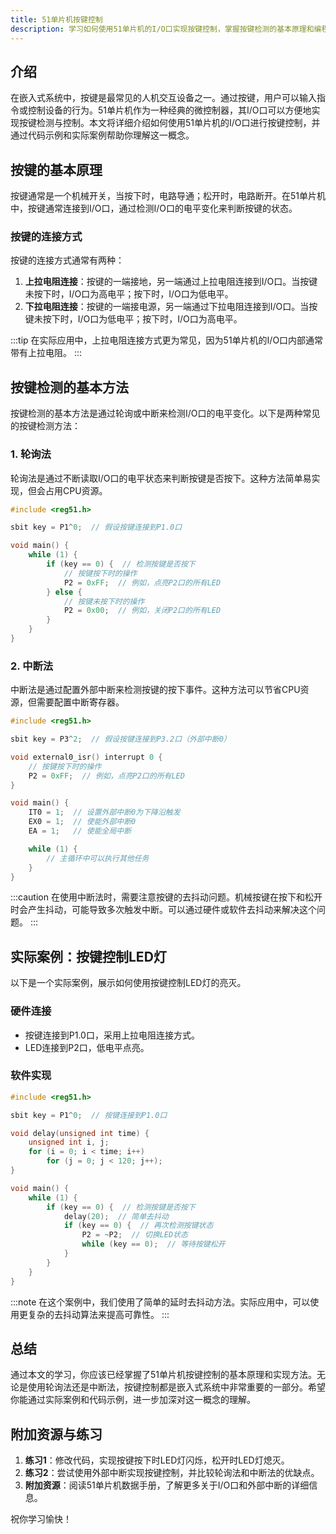 ```yaml
---
title: 51单片机按键控制
description: 学习如何使用51单片机的I/O口实现按键控制，掌握按键检测的基本原理和编程方法。
---
```


## 介绍

在嵌入式系统中，按键是最常见的人机交互设备之一。通过按键，用户可以输入指令或控制设备的行为。51单片机作为一种经典的微控制器，其I/O口可以方便地实现按键检测与控制。本文将详细介绍如何使用51单片机的I/O口进行按键控制，并通过代码示例和实际案例帮助你理解这一概念。

## 按键的基本原理

按键通常是一个机械开关，当按下时，电路导通；松开时，电路断开。在51单片机中，按键通常连接到I/O口，通过检测I/O口的电平变化来判断按键的状态。

### 按键的连接方式

按键的连接方式通常有两种：
1. **上拉电阻连接**：按键的一端接地，另一端通过上拉电阻连接到I/O口。当按键未按下时，I/O口为高电平；按下时，I/O口为低电平。
2. **下拉电阻连接**：按键的一端接电源，另一端通过下拉电阻连接到I/O口。当按键未按下时，I/O口为低电平；按下时，I/O口为高电平。

:::tip
在实际应用中，上拉电阻连接方式更为常见，因为51单片机的I/O口内部通常带有上拉电阻。
:::

## 按键检测的基本方法

按键检测的基本方法是通过轮询或中断来检测I/O口的电平变化。以下是两种常见的按键检测方法：

### 1. 轮询法

轮询法是通过不断读取I/O口的电平状态来判断按键是否按下。这种方法简单易实现，但会占用CPU资源。

```c
#include <reg51.h>

sbit key = P1^0;  // 假设按键连接到P1.0口

void main() {
    while (1) {
        if (key == 0) {  // 检测按键是否按下
            // 按键按下时的操作
            P2 = 0xFF;  // 例如，点亮P2口的所有LED
        } else {
            // 按键未按下时的操作
            P2 = 0x00;  // 例如，关闭P2口的所有LED
        }
    }
}
```

### 2. 中断法

中断法是通过配置外部中断来检测按键的按下事件。这种方法可以节省CPU资源，但需要配置中断寄存器。

```c
#include <reg51.h>

sbit key = P3^2;  // 假设按键连接到P3.2口（外部中断0）

void external0_isr() interrupt 0 {
    // 按键按下时的操作
    P2 = 0xFF;  // 例如，点亮P2口的所有LED
}

void main() {
    IT0 = 1;  // 设置外部中断0为下降沿触发
    EX0 = 1;  // 使能外部中断0
    EA = 1;   // 使能全局中断

    while (1) {
        // 主循环中可以执行其他任务
    }
}
```

:::caution
在使用中断法时，需要注意按键的去抖动问题。机械按键在按下和松开时会产生抖动，可能导致多次触发中断。可以通过硬件或软件去抖动来解决这个问题。
:::

## 实际案例：按键控制LED灯

以下是一个实际案例，展示如何使用按键控制LED灯的亮灭。

### 硬件连接
- 按键连接到P1.0口，采用上拉电阻连接方式。
- LED连接到P2口，低电平点亮。

### 软件实现

```c
#include <reg51.h>

sbit key = P1^0;  // 按键连接到P1.0口

void delay(unsigned int time) {
    unsigned int i, j;
    for (i = 0; i < time; i++)
        for (j = 0; j < 120; j++);
}

void main() {
    while (1) {
        if (key == 0) {  // 检测按键是否按下
            delay(20);  // 简单去抖动
            if (key == 0) {  // 再次检测按键状态
                P2 = ~P2;  // 切换LED状态
                while (key == 0);  // 等待按键松开
            }
        }
    }
}
```

:::note
在这个案例中，我们使用了简单的延时去抖动方法。实际应用中，可以使用更复杂的去抖动算法来提高可靠性。
:::

## 总结

通过本文的学习，你应该已经掌握了51单片机按键控制的基本原理和实现方法。无论是使用轮询法还是中断法，按键控制都是嵌入式系统中非常重要的一部分。希望你能通过实际案例和代码示例，进一步加深对这一概念的理解。

## 附加资源与练习

1. **练习1**：修改代码，实现按键按下时LED灯闪烁，松开时LED灯熄灭。
2. **练习2**：尝试使用外部中断实现按键控制，并比较轮询法和中断法的优缺点。
3. **附加资源**：阅读51单片机数据手册，了解更多关于I/O口和外部中断的详细信息。

祝你学习愉快！